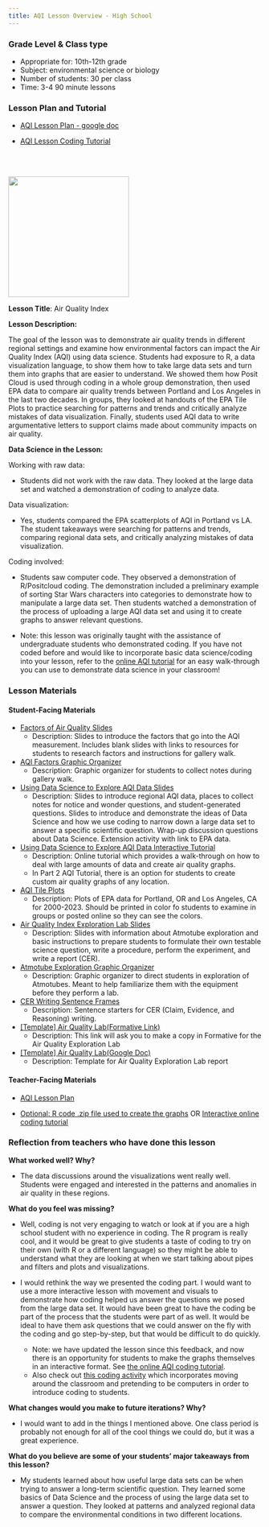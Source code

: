 ```yaml
---
title: AQI Lesson Overview - High School
---
```


::: column-margin
### Grade Level & Class type

-   Appropriate for: 10th-12th grade
-   Subject: environmental science or biology
-   Number of students: 30 per class
-   Time: 3-4 90 minute lessons

### Lesson Plan and Tutorial

-   [AQI Lesson Plan - google doc](https://docs.google.com/document/d/1y9xauNIFp_KfCY-ATZMki1_5E1cc_EXpQvg_gQBBHAo/edit){target="_blank"}

-   [AQI Lesson Coding Tutorial](https://lewis-and-clark-data-science.github.io/6-12-Data-Science-Resources/tutorials/AQI_tutorial.html){target="_blank"}

<br> <br>

![](https://lewis-and-clark-data-science.github.io/6-12-Data-Science-Resources/files/figures/aqiimage.jpg){fig-align="left" fig-alt="AQI levels" height="2.5in"}
:::

**Lesson Title**: Air Quality Index

**Lesson Description:**

The goal of the lesson was to demonstrate air quality trends in different regional settings and examine how environmental factors can impact the Air Quality Index (AQI) using data science. Students had exposure to R, a data visualization language, to show them how to take large data sets and turn them into graphs that are easier to understand. We showed them how Posit Cloud is used through coding in a whole group demonstration, then used EPA data to compare air quality trends between Portland and Los Angeles in the last two decades. In groups, they looked at handouts of the EPA Tile Plots to practice searching for patterns and trends and critically analyze mistakes of data visualization. Finally, students used AQI data to write argumentative letters to support claims made about community impacts on air quality.

**Data Science in the Lesson:**

Working with raw data:

-   Students did not work with the raw data. They looked at the large data set and watched a demonstration of coding to analyze data.

Data visualization:

-   Yes, students compared the EPA scatterplots of AQI in Portland vs LA. The student takeaways were searching for patterns and trends, comparing regional data sets, and critically analyzing mistakes of data visualization.

Coding involved:

-   Students saw computer code. They observed a demonstration of R/Positcloud coding. The demonstration included a preliminary example of sorting Star Wars characters into categories to demonstrate how to manipulate a large data set. Then students watched a demonstration of the process of uploading a large AQI data set and using it to create graphs to answer relevant questions.

-   Note: this lesson was originally taught with the assistance of undergraduate students who demonstrated coding. If you have not coded before and would like to incorporate basic data science/coding into your lesson, refer to the [online AQI tutorial](https://lewis-and-clark-data-science.github.io/6-12-Data-Science-Resources/tutorials/AQI_tutorial.html) for an easy walk-through you can use to demonstrate data science in your classroom!

### Lesson Materials

#### **Student-Facing Materials**

-   [Factors of Air Quality Slides](https://docs.google.com/presentation/d/1qR-LbLxIXSMSNDAkMpA2Bypg0H92ARDVuZt7nwIPpXs/edit?usp=sharing)
    -   Description: Slides to introduce the factors that go into the AQI measurement. Includes blank slides with links to resources for students to research factors and instructions for gallery walk.
-   [AQI Factors Graphic Organizer](https://docs.google.com/document/d/1gm3_wPXV2_9rL9rK86ZQ-T09kQMiNp8Nuy78v34cdog/edit?usp=drive_link)
    -   Description: Graphic organizer for students to collect notes during gallery walk.
-   [Using Data Science to Explore AQI Data Slides](https://docs.google.com/presentation/d/1kKUY2JZuxGCgZr4n8Z2dJnuRFYCroQ9DsLlKvK_5W5Q/edit?usp=sharing)
    -   Description: Slides to introduce regional AQI data, places to collect notes for notice and wonder questions, and student-generated questions. Slides to introduce and demonstrate the ideas of Data Science and how we use coding to narrow down a large data set to answer a specific scientific question. Wrap-up discussion questions about Data Science. Extension activity with link to EPA data.
-   [Using Data Science to Explore AQI Data Interactive Tutorial](https://lewis-and-clark-data-science.github.io/6-12-Data-Science-Resources/tutorials/AQI_tutorial.html)
    -   Description: Online tutorial which provides a walk-through on how to deal with large amounts of data and create air quality graphs.
    -   In Part 2 AQI Tutorial, there is an option for students to create custom air quality graphs of any location.
-   [AQI Tile Plots](https://docs.google.com/document/d/1HzMYg-YJU27HBA0hHPXMKhy8C3m43icc6YkGWjE4ssk/edit?usp=sharing)
    -   Description: Plots of EPA data for Portland, OR and Los Angeles, CA for 2000-2023. Should be printed in color fo students to examine in groups or posted online so they can see the colors.
-   [Air Quality Index Exploration Lab Slides](https://docs.google.com/presentation/d/12pu_TVCrGO2mNQfy6KlcVsDjKRNlh76NNdmzcfnV_7Y/edit?usp=sharing)
    -   Description: Slides with information about Atmotube exploration and basic instructions to prepare students to formulate their own testable science question, write a procedure, perform the experiment, and write a report (CER).
-   [Atmotube Exploration Graphic Organizer](https://docs.google.com/document/d/1AKg73LroeUM_wLSv5FnJj8HADKieX8mIYtRuQmLz1BI/edit?usp=sharing)
    -   Description: Graphic organizer to direct students in exploration of Atmotubes. Meant to help familiarize them with the equipment before they perform a lab.
-   [CER Writing Sentence Frames](https://docs.google.com/document/d/1zy2Ro2Smn6dAZ1KZkEjLkZo-oFyhhOHJtLHxpCA9XDw/edit?usp=sharing)
    -   Description: Sentence starters for CER (Claim, Evidence, and Reasoning) writing.
-   [\[Template\] Air Quality Lab(Formative Link)](https://app.formative.com/clone/C4QSZD?_rid=0x9mp1)
    -   Description: This link will ask you to make a copy in Formative for the Air Quality Exploration Lab
-   [\[Template\] Air Quality Lab(Google Doc)](https://docs.google.com/document/d/1bDoDPmaU8BdKlKlXXgK5r9ILxpmxeTOV_3LyyMcdEFo/edit?usp=sharing)
    -   Description: Template for Air Quality Exploration Lab report

#### **Teacher-Facing Materials**

-   [AQI Lesson Plan](https://lewis-and-clark-data-science.github.io/6-12-Data-Science-Resources/lesson_plans/AQI_lessons/AQI_high_lesson_plan.html)

-   [Optional: R code .zip file used to create the graphs](https://lewis-and-clark-data-science.github.io/6-12-Data-Science-Resources/files/lesson_code_zips/AQILessonCode.zip) OR [Interactive online coding tutorial](https://lewis-and-clark-data-science.github.io/6-12-Data-Science-Resources/tutorials/AQI_tutorial.html)

### Reflection from teachers who have done this lesson

**What worked well? Why?**

-   The data discussions around the visualizations went really well. Students were engaged and interested in the patterns and anomalies in air quality in these regions.

**What do you feel was missing?**

-   Well, coding is not very engaging to watch or look at if you are a high school student with no experience in coding. The R program is really cool, and it would be great to give students a taste of coding to try on their own (with R or a different language) so they might be able to understand what they are looking at when we start talking about pipes and filters and plots and visualizations.

-   I would rethink the way we presented the coding part. I would want to use a more interactive lesson with movement and visuals to demonstrate how coding helped us answer the questions we posed from the large data set. It would have been great to have the coding be part of the process that the students were part of as well. It would be ideal to have them ask questions that we could answer on the fly with the coding and go step-by-step, but that would be difficult to do quickly.

    -   Note: we have updated the lesson since this feedback, and now there is an opportunity for students to make the graphs themselves in an interactive format. See [the online AQI coding tutorial](https://lewis-and-clark-data-science.github.io/6-12-Data-Science-Resources/tutorials/AQI_tutorial.html).
    -   Also check out [this coding activity](https://lewis-and-clark-data-science.github.io/6-12-Data-Science-Resources/lesson_plans/mini_lessons.html#sec-pretend_computers) which incorporates moving around the classroom and pretending to be computers in order to introduce coding to students.

**What changes would you make to future iterations? Why?**

-   I would want to add in the things I mentioned above. One class period is probably not enough for all of the cool things we could do, but it was a great experience.

**What do you believe are some of your students' major takeaways from this lesson?**

-   My students learned about how useful large data sets can be when trying to answer a long-term scientific question. They learned some basics of Data Science and the process of using the large data set to answer a question. They looked at patterns and analyzed regional data to compare the environmental conditions in two different locations.
